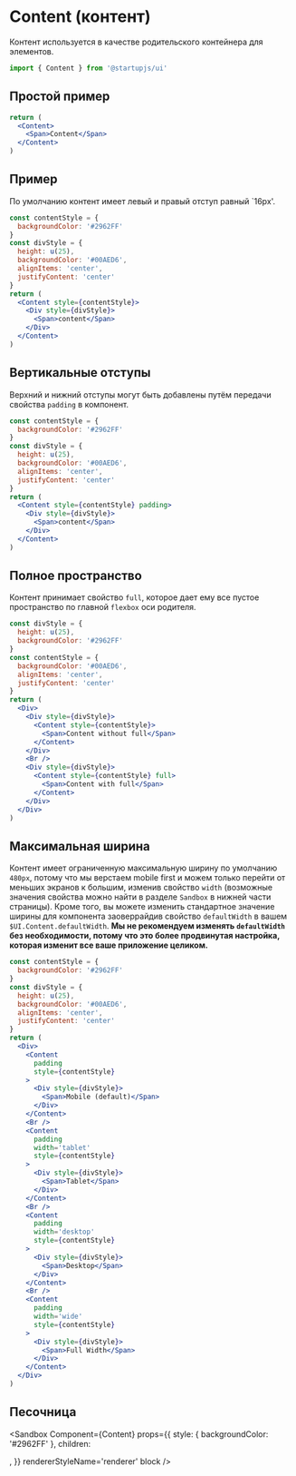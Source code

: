 
# Content (контент)

Контент используется в качестве родительского контейнера для элементов.

```jsx
import { Content } from '@startupjs/ui'
```

## Простой пример
```jsx example
return (
  <Content>
    <Span>Content</Span>
  </Content>
)
```

## Пример

По умолчанию контент имеет левый и правый отступ равный `16px'.

```jsx example
const contentStyle = {
  backgroundColor: '#2962FF'
}
const divStyle = {
  height: u(25),
  backgroundColor: '#00AED6',
  alignItems: 'center',
  justifyContent: 'center'
}
return (
  <Content style={contentStyle}>
    <Div style={divStyle}>
      <Span>content</Span>
    </Div>
  </Content>
)
```

## Вертикальные отступы

Верхний и нижний отступы могут быть добавлены путём передачи свойства `padding` в компонент.

```jsx example
const contentStyle = {
  backgroundColor: '#2962FF'
}
const divStyle = {
  height: u(25),
  backgroundColor: '#00AED6',
  alignItems: 'center',
  justifyContent: 'center'
}
return (
  <Content style={contentStyle} padding>
    <Div style={divStyle}>
      <Span>content</Span>
    </Div>
  </Content>
)
```

## Полное пространство

Контент принимает свойство `full`, которое дает ему все пустое пространство по главной `flexbox` оси родителя.

```jsx example
const divStyle = {
  height: u(25),
  backgroundColor: '#2962FF'
}
const contentStyle = {
  backgroundColor: '#00AED6',
  alignItems: 'center',
  justifyContent: 'center'
}
return (
  <Div>
    <Div style={divStyle}>
      <Content style={contentStyle}>
        <Span>Content without full</Span>
      </Content>
    </Div>
    <Br />
    <Div style={divStyle}>
      <Content style={contentStyle} full>
        <Span>Content with full</Span>
      </Content>
    </Div>
  </Div>
)
```

## Максимальная ширина

Контент имеет ограниченную максимальную ширину по умолчанию `480px`, потому что мы верстаем mobile first и можем только перейти от меньших экранов к большим, изменив свойство `width` (возможные значения свойства можно найти в разделе `Sandbox` в нижней части страницы). Кроме того, вы можете изменить стандартное значение ширины для компонента заоверрайдив свойство `defaultWidth` в вашем `$UI.Content.defaultWidth`. **Мы не рекомендуем изменять `defaultWidth` без необходимости, потому что это более продвинутая настройка, которая изменит все ваше приложение целиком.**

```jsx example
const contentStyle = {
  backgroundColor: '#2962FF'
}
const divStyle = {
  height: u(25),
  backgroundColor: '#00AED6',
  alignItems: 'center',
  justifyContent: 'center'
}
return (
  <Div>
    <Content
      padding
      style={contentStyle}
    >
      <Div style={divStyle}>
        <Span>Mobile (default)</Span>
      </Div>
    </Content>
    <Br />
    <Content
      padding
      width='tablet'
      style={contentStyle}
    >
      <Div style={divStyle}>
        <Span>Tablet</Span>
      </Div>
    </Content>
    <Br />
    <Content
      padding
      width='desktop'
      style={contentStyle}
    >
      <Div style={divStyle}>
        <Span>Desktop</Span>
      </Div>
    </Content>
    <Br />
    <Content
      padding
      width='wide'
      style={contentStyle}
    >
      <Div style={divStyle}>
        <Span>Full Width</Span>
      </Div>
    </Content>
  </Div>
)
```

## Песочница

<Sandbox
  Component={Content}
  props={{
    style: { backgroundColor: '#2962FF' },
    children: <Div styleName='child' />,
  }}
  rendererStyleName='renderer'
  block
/>
